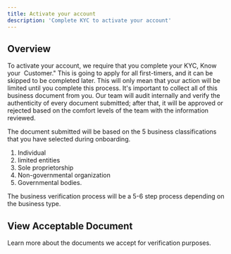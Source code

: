 ```yaml
---
title: Activate your account
description: 'Complete KYC to activate your account'
---
```


## Overview

To activate your account, we require that you complete your KYC, Know your  Customer." This is going to apply for all first-timers, and it can be skipped to be completed later. This will only mean that your action will be limited until you complete this process. It's important to collect all of this business document from you. Our team will audit internally and verify the authenticity of every document submitted; after that, it will be approved or rejected based on the comfort levels of the team with the information reviewed. 

The document submitted will be based on the 5 business classifications that you have selected during onboarding. 
1. Individual 
2. limited entities
3. Sole proprietorship 
4. Non-governmental organization
5. Governmental bodies. 

The business verification process will be a 5-6 step process depending on the business type. 

## View Acceptable Document

<CardGroup cols={2}>
  <Card
    title="Acceptable Documents"
    icon="pen-to-square"
    href="/setup-cepta/create-account/activate-your-account"
  >
    Learn more about the documents we accept for verification purposes. 
  </Card>
</CardGroup>
